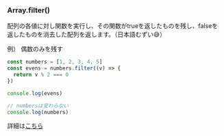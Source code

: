 ### Array.filter()

配列の各値に対し関数を実行し、その関数がtrueを返したものを残し、falseを返したものを消去した配列を返します。（日本語むずい😅）

例） 偶数のみを残す

```javascript
const numbers = [1, 2, 3, 4, 5]
const evens = numbers.filter((v) => {
  return v % 2 === 0
})

console.log(evens)

// numbersは変わらない
console.log(numbers)
```

詳細は[こちら](https://developer.mozilla.org/ja/docs/Web/JavaScript/Reference/Global_Objects/Array/filter)
